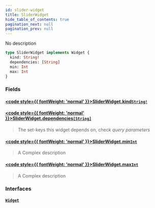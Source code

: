 ```yaml
---
id: slider-widget
title: SliderWidget
hide_table_of_contents: true
pagination_next: null
pagination_prev: null
---
```








No description

```graphql
type SliderWidget implements Widget {
  kind: String!
  dependencies: [String]
  min: Int
  max: Int
}
```


### Fields

#### [<code style={{ fontWeight: 'normal' }}>SliderWidget.<b>kind</b></code>](#)<Bullet />[`String!`](/docs/schemas/arkitekt/scalars/string) <Badge class="secondary" text="non-null"/> <Badge class="secondary" text="scalar"/>
> 
> 

#### [<code style={{ fontWeight: 'normal' }}>SliderWidget.<b>dependencies</b></code>](#)<Bullet />[`[String]`](/docs/schemas/arkitekt/scalars/string) <Badge class="secondary" text="list"/> <Badge class="secondary" text="scalar"/>
> The set-keys this widget depends on, check *query parameters*
> 

#### [<code style={{ fontWeight: 'normal' }}>SliderWidget.<b>min</b></code>](#)<Bullet />[`Int`](/docs/schemas/arkitekt/scalars/int) <Badge class="secondary" text="scalar"/>
> A Complex description
> 

#### [<code style={{ fontWeight: 'normal' }}>SliderWidget.<b>max</b></code>](#)<Bullet />[`Int`](/docs/schemas/arkitekt/scalars/int) <Badge class="secondary" text="scalar"/>
> A Complex description
> 

### Interfaces

#### [`Widget`](/docs/schemas/arkitekt/interfaces/widget) <Badge class="secondary" text="interface"/>
> 
> 





